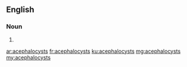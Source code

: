 ==English==

===Noun===
{{head|en|noun plural form}}

# {{plural of|acephalocyst|lang=en}}

[[ar:acephalocysts]]
[[fr:acephalocysts]]
[[ku:acephalocysts]]
[[mg:acephalocysts]]
[[my:acephalocysts]]